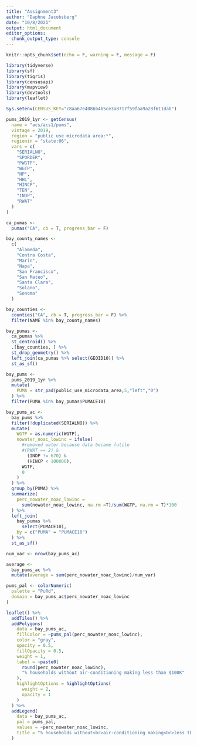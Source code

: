 ```yaml
---
title: "Assignment3"
author: "Daphne Jacobsberg"
date: "10/8/2021"
output: html_document
editor_options: 
  chunk_output_type: console
---
```


```r
knitr::opts_chunk$set(echo = F, warning = F, message = F)
```

```r
library(tidyverse)
library(sf)
library(tigris)
library(censusapi)
library(mapview)
library(devtools)
library(leaflet)

Sys.setenv(CENSUS_KEY="c8aa67e4086b4b5ce3a8717f59faa9a28f611dab")
```

```r
pums_2019_1yr <- getCensus(
  name = "acs/acs1/pums",
  vintage = 2019,
  region = "public use microdata area:*", 
  regionin = "state:06",
  vars = c(
    "SERIALNO",
    "SPORDER",
    "PWGTP",
    "WGTP",
    "NP",
    "HHL",
    "HINCP",
    "TEN",
    "INDP",
    "RWAT"
  )
)
```


```r
ca_pumas <-
  pumas("CA", cb = T, progress_bar = F)

bay_county_names <-
  c(
    "Alameda",
    "Contra Costa",
    "Marin",
    "Napa",
    "San Francisco",
    "San Mateo",
    "Santa Clara",
    "Solano",
    "Sonoma"
  )

bay_counties <-
  counties("CA", cb = T, progress_bar = F) %>%
  filter(NAME %in% bay_county_names)

bay_pumas <-
  ca_pumas %>% 
  st_centroid() %>% 
  .[bay_counties, ] %>% 
  st_drop_geometry() %>% 
  left_join(ca_pumas %>% select(GEOID10)) %>% 
  st_as_sf()

bay_pums <-
  pums_2019_1yr %>% 
  mutate(
    PUMA = str_pad(public_use_microdata_area,5,"left","0")
  ) %>% 
  filter(PUMA %in% bay_pumas$PUMACE10)
```


```r
bay_pums_ac <-
  bay_pums %>% 
  filter(!duplicated(SERIALNO)) %>% 
  mutate(
    WGTP = as.numeric(WGTP),
    nowater_noac_lowinc = ifelse(
      #removed water because data became futile
      #(RWAT == 2) &
        (INDP != 670) &
        (HINCP < 100000),
      WGTP,
      0
    )
  ) %>% 
  group_by(PUMA) %>% 
  summarize(
    perc_nowater_noac_lowinc =
      sum(nowater_noac_lowinc, na.rm =T)/sum(WGTP, na.rm = T)*100
  ) %>% 
  left_join(
    bay_pumas %>% 
      select(PUMACE10),
    by = c("PUMA" = "PUMACE10")
  ) %>% 
  st_as_sf()

num_var <- nrow(bay_pums_ac)

average <-
  bay_pums_ac %>%
  mutate(average = sum(perc_nowater_noac_lowinc)/num_var)
```


```r
pums_pal <- colorNumeric(
  palette = "PuRd",
  domain = bay_pums_ac$perc_nowater_noac_lowinc
)

leaflet() %>%
  addTiles() %>% 
  addPolygons(
    data = bay_pums_ac,
    fillColor = ~pums_pal(perc_nowater_noac_lowinc),
    color = "gray",
    opacity = 0.5,
    fillOpacity = 0.5,
    weight = 1,
    label = ~paste0(
      round(perc_nowater_noac_lowinc), 
      "% households without air-conditioning making less than $100K"
    ),
    highlightOptions = highlightOptions(
      weight = 2,
      opacity = 1
    )
  ) %>% 
  addLegend(
    data = bay_pums_ac,
    pal = pums_pal,
    values = ~perc_nowater_noac_lowinc,
    title = "% households without<br>air-conditioning making<br>less than $100K"
  )
```

